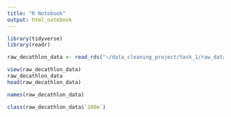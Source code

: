 ```yaml
---
title: "R Notebook"
output: html_notebook
---
```


```r
library(tidyverse)
library(readr)

```


```r
raw_decathlon_data <- read_rds("~/data_cleaning_project/task_1/raw_data/decathlon.rds")

```

```r
view(raw_decathlon_data)
raw_decathlon_data
head(raw_decathlon_data)

names(raw_decathlon_data)

```

```r
class(raw_decathlon_data$`100m`)
```













